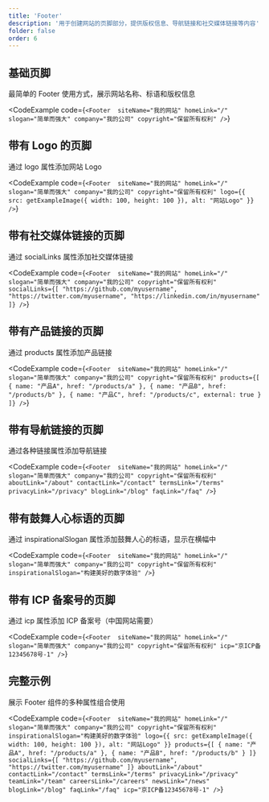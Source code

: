 ```yaml
---
title: 'Footer'
description: '用于创建网站的页脚部分，提供版权信息、导航链接和社交媒体链接等内容'
folder: false
order: 6
---
```



## 基础页脚

最简单的 Footer 使用方式，展示网站名称、标语和版权信息

<CodeExample
  code={`<Footer 
  siteName="我的网站"
  homeLink="/"
  slogan="简单而强大"
  company="我的公司"
  copyright="保留所有权利"
/>`}
>
  <Footer 
    siteName="我的网站"
    homeLink="/"
    slogan="简单而强大"
    company="我的公司"
    copyright="保留所有权利"
  />
</CodeExample>

## 带有 Logo 的页脚

通过 logo 属性添加网站 Logo

<CodeExample
  code={`<Footer 
  siteName="我的网站"
  homeLink="/"
  slogan="简单而强大"
  company="我的公司"
  copyright="保留所有权利"
  logo={{ src: getExampleImage({ width: 100, height: 100 }), alt: "网站Logo" }}
/>`}
>
  <Footer 
    siteName="我的网站"
    homeLink="/"
    slogan="简单而强大"
    company="我的公司"
    copyright="保留所有权利"
    logo={{ src: getExampleImage({ width: 100, height: 100 }), alt: "网站Logo" }}
  />
</CodeExample>

## 带有社交媒体链接的页脚

通过 socialLinks 属性添加社交媒体链接

<CodeExample
  code={`<Footer 
  siteName="我的网站"
  homeLink="/"
  slogan="简单而强大"
  company="我的公司"
  copyright="保留所有权利"
  socialLinks={[
    "https://github.com/myusername",
    "https://twitter.com/myusername",
    "https://linkedin.com/in/myusername"
  ]}
/>`}
>
  <Footer 
    siteName="我的网站"
    homeLink="/"
    slogan="简单而强大"
    company="我的公司"
    copyright="保留所有权利"
    socialLinks={[
      "https://github.com/myusername",
      "https://twitter.com/myusername",
      "https://linkedin.com/in/myusername"
    ]}
  />
</CodeExample>

## 带有产品链接的页脚

通过 products 属性添加产品链接

<CodeExample
  code={`<Footer 
  siteName="我的网站"
  homeLink="/"
  slogan="简单而强大"
  company="我的公司"
  copyright="保留所有权利"
  products={[
    { name: "产品A", href: "/products/a" },
    { name: "产品B", href: "/products/b" },
    { name: "产品C", href: "/products/c", external: true }
  ]}
/>`}
>
  <Footer 
    siteName="我的网站"
    homeLink="/"
    slogan="简单而强大"
    company="我的公司"
    copyright="保留所有权利"
    products={[
      { name: "产品A", href: "/products/a" },
      { name: "产品B", href: "/products/b" },
      { name: "产品C", href: "/products/c", external: true }
    ]}
  />
</CodeExample>

## 带有导航链接的页脚

通过各种链接属性添加导航链接

<CodeExample
  code={`<Footer 
  siteName="我的网站"
  homeLink="/"
  slogan="简单而强大"
  company="我的公司"
  copyright="保留所有权利"
  aboutLink="/about"
  contactLink="/contact"
  termsLink="/terms"
  privacyLink="/privacy"
  blogLink="/blog"
  faqLink="/faq"
/>`}
>
  <Footer 
    siteName="我的网站"
    homeLink="/"
    slogan="简单而强大"
    company="我的公司"
    copyright="保留所有权利"
    aboutLink="/about"
    contactLink="/contact"
    termsLink="/terms"
    privacyLink="/privacy"
    blogLink="/blog"
    faqLink="/faq"
  />
</CodeExample>

## 带有鼓舞人心标语的页脚

通过 inspirationalSlogan 属性添加鼓舞人心的标语，显示在横幅中

<CodeExample
  code={`<Footer 
  siteName="我的网站"
  homeLink="/"
  slogan="简单而强大"
  company="我的公司"
  copyright="保留所有权利"
  inspirationalSlogan="构建美好的数字体验"
/>`}
>
  <Footer 
    siteName="我的网站"
    homeLink="/"
    slogan="简单而强大"
    company="我的公司"
    copyright="保留所有权利"
    inspirationalSlogan="构建美好的数字体验"
  />
</CodeExample>

## 带有 ICP 备案号的页脚

通过 icp 属性添加 ICP 备案号（中国网站需要）

<CodeExample
  code={`<Footer 
  siteName="我的网站"
  homeLink="/"
  slogan="简单而强大"
  company="我的公司"
  copyright="保留所有权利"
  icp="京ICP备12345678号-1"
/>`}
>
  <Footer 
    siteName="我的网站"
    homeLink="/"
    slogan="简单而强大"
    company="我的公司"
    copyright="保留所有权利"
    icp="京ICP备12345678号-1"
  />
</CodeExample>

## 完整示例

展示 Footer 组件的多种属性组合使用

<CodeExample
  code={`<Footer 
  siteName="我的网站"
  homeLink="/"
  slogan="简单而强大"
  company="我的公司"
  copyright="保留所有权利"
  inspirationalSlogan="构建美好的数字体验"
  logo={{ src: getExampleImage({ width: 100, height: 100 }), alt: "网站Logo" }}
  products={[
    { name: "产品A", href: "/products/a" },
    { name: "产品B", href: "/products/b" }
  ]}
  socialLinks={[
    "https://github.com/myusername",
    "https://twitter.com/myusername"
  ]}
  aboutLink="/about"
  contactLink="/contact"
  termsLink="/terms"
  privacyLink="/privacy"
  teamLink="/team"
  careersLink="/careers"
  newsLink="/news"
  blogLink="/blog"
  faqLink="/faq"
  icp="京ICP备12345678号-1"
/>`}
>
  <Footer 
    siteName="我的网站"
    homeLink="/"
    slogan="简单而强大"
    company="我的公司"
    copyright="保留所有权利"
    inspirationalSlogan="构建美好的数字体验"
    logo={{ src: getExampleImage({ width: 100, height: 100 }), alt: "网站Logo" }}
    products={[
      { name: "产品A", href: "/products/a" },
      { name: "产品B", href: "/products/b" }
    ]}
    socialLinks={[
      "https://github.com/myusername",
      "https://twitter.com/myusername"
    ]}
    aboutLink="/about"
    contactLink="/contact"
    termsLink="/terms"
    privacyLink="/privacy"
    teamLink="/team"
    careersLink="/careers"
    newsLink="/news"
    blogLink="/blog"
    faqLink="/faq"
    icp="京ICP备12345678号-1"
  />
</CodeExample>

